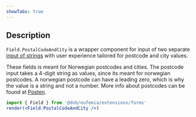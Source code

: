 ```yaml
---
showTabs: true
---
```


## Description

`Field.PostalCodeAndCity` is a wrapper component for input of two separate [input of strings](/uilib/extensions/forms/base-fields/String) with user experience tailored for postcode and city values.

These fields is meant for Norwegian postcodes and cities. The postcode input takes a 4-digit string as values, since its meant for norwegian postcodes. A norwegian postcode can have a leading zero, which is why the value is a string and not a number.
More info about postcodes can be found at [Posten](https://www.bring.no/tjenester/adressetjenester/postnummer).

```jsx
import { Field } from '@dnb/eufemia/extensions/forms'
render(<Field.PostalCodeAndCity />)
```
